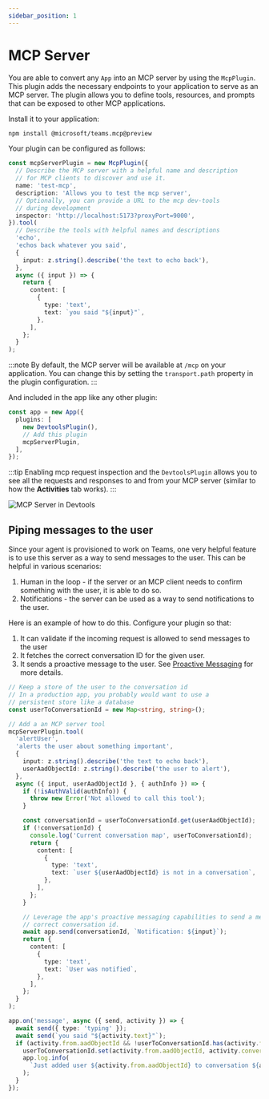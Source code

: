 ```yaml
---
sidebar_position: 1
---
```



# MCP Server

You are able to convert any `App` into an MCP server by using the `McpPlugin`. This plugin adds the necessary endpoints to your application to serve as an MCP server. The plugin allows you to define tools, resources, and prompts that can be exposed to other MCP applications. 

Install it to your application:

```bash
npm install @microsoft/teams.mcp@preview
```

Your plugin can be configured as follows:

```ts
const mcpServerPlugin = new McpPlugin({
  // Describe the MCP server with a helpful name and description
  // for MCP clients to discover and use it.
  name: 'test-mcp',
  description: 'Allows you to test the mcp server',
  // Optionally, you can provide a URL to the mcp dev-tools
  // during development
  inspector: 'http://localhost:5173?proxyPort=9000',
}).tool(
  // Describe the tools with helpful names and descriptions
  'echo',
  'echos back whatever you said',
  {
    input: z.string().describe('the text to echo back'),
  },
  async ({ input }) => {
    return {
      content: [
        {
          type: 'text',
          text: `you said "${input}"`,
        },
      ],
    };
  }
);
```

:::note
By default, the MCP server will be available at `/mcp` on your application. You can change this by setting the `transport.path` property in the plugin configuration.
:::

And included in the app like any other plugin:

```ts
const app = new App({
  plugins: [
    new DevtoolsPlugin(),
    // Add this plugin
    mcpServerPlugin,
  ],
});
```

:::tip
Enabling mcp request inspection and the `DevtoolsPlugin` allows you to see all the requests and responses to and from your MCP server (similar to how the **Activities** tab works).
:::

![MCP Server in Devtools](/screenshots/mcp-devtools.gif)

## Piping messages to the user

Since your agent is provisioned to work on Teams, one very helpful feature is to use this server as a way to send messages to the user. This can be helpful in various scenarios:

1. Human in the loop - if the server or an MCP client needs to confirm something with the user, it is able to do so.
2. Notifications - the server can be used as a way to send notifications to the user.

Here is an example of how to do this. Configure your plugin so that:
1. It can validate if the incoming request is allowed to send messages to the user
2. It fetches the correct conversation ID for the given user. 
3. It sends a proactive message to the user. See [Proactive Messaging](../../../essentials/sending-messages/proactive-messaging) for more details.

```ts
// Keep a store of the user to the conversation id
// In a production app, you probably would want to use a
// persistent store like a database
const userToConversationId = new Map<string, string>();

// Add a an MCP server tool
mcpServerPlugin.tool(
  'alertUser',
  'alerts the user about something important',
  {
    input: z.string().describe('the text to echo back'),
    userAadObjectId: z.string().describe('the user to alert'),
  },
  async ({ input, userAadObjectId }, { authInfo }) => {
    if (!isAuthValid(authInfo)) {
      throw new Error('Not allowed to call this tool');
    }

    const conversationId = userToConversationId.get(userAadObjectId);
    if (!conversationId) {
      console.log('Current conversation map', userToConversationId);
      return {
        content: [
          {
            type: 'text',
            text: `user ${userAadObjectId} is not in a conversation`,
          },
        ],
      };
    }

    // Leverage the app's proactive messaging capabilities to send a mesage to
    // correct conversation id.
    await app.send(conversationId, `Notification: ${input}`);
    return {
      content: [
        {
          type: 'text',
          text: `User was notified`,
        },
      ],
    };
  }
);
```

```ts
app.on('message', async ({ send, activity }) => {
  await send({ type: 'typing' });
  await send(`you said "${activity.text}"`);
  if (activity.from.aadObjectId && !userToConversationId.has(activity.from.aadObjectId)) {
    userToConversationId.set(activity.from.aadObjectId, activity.conversation.id);
    app.log.info(
      `Just added user ${activity.from.aadObjectId} to conversation ${activity.conversation.id}`
    );
  }
});
```

